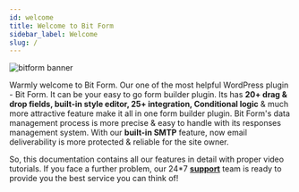 ```yaml
---
id: welcome
title: Welcome to Bit Form
sidebar_label: Welcome
slug: /
---
```



<Image src="banner_bitform" w="800" alt="bitform banner"/>

Warmly welcome to Bit Form. Our one of the most helpful WordPress plugin - Bit Form. It 
can be your easy to go form builder plugin. Its has **20+ drag & drop fields, built-in style 
editor, 25+ integration, Conditional logic** & much more attractive feature make it all in one 
form builder plugin. Bit Form's data management process is more precise & easy to handle with 
its responses management system. With our **built-in SMTP** feature, now email deliverability is 
more protected  & reliable for the site owner.
 
So, this documentation contains all our features in detail with proper video tutorials. 
If you face a further problem, our 24*7 **<a href="mailto:support@bitpress.pro">support</a>** team is ready to provide you the best service you can think of!